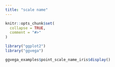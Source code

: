 ```yaml
---
title: "scale name"
---
```


```r
knitr::opts_chunk$set(
  collapse = TRUE,
  comment = "#>"
)
```

```r
library("ggplot2")
library("ggvega")
```

```r
ggvega_examples$point_scale_name_iris$display()
```

